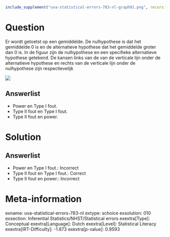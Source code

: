 ```r
include_supplement("uva-statistical-errors-783-nl-graph01.png", recursive = TRUE)
```

Question
========

Er wordt getoetst op een gemiddelde. De nulhypothese is dat het
gemiddelde 0 is en de alternatieve hypothese dat het gemiddelde groter
dan 0 is. In de figuur zijn de nulhypothese en een specifieke
alternatieve hypothese getekend. De kansen links van de van de verticale
lijn onder de alternatieve hypothese en rechts van de verticale lijn
onder de nulhypothese zijn respectievelijk

![](uva-statistical-errors-783-nl-graph01.png)

Answerlist
----------

* Power en Type I fout.
* Type II fout en Type I fout.
* Type II fout en power.

Solution
========

Answerlist
----------

* Power en Type I fout.: Incorrect
* Type II fout en Type I fout.: Correct
* Type II fout en power.: Incorrect

Meta-information
================
exname: uva-statistical-errors-783-nl
extype: schoice
exsolution: 010
exsection: Inferential Statistics/NHST/Statistical errors
exextra[Type]: Conceptual
exextra[Language]: Dutch
exextra[Level]: Statistical Literacy
exextra[IRT-Difficulty]: -1.873
exextra[p-value]: 0.9593
